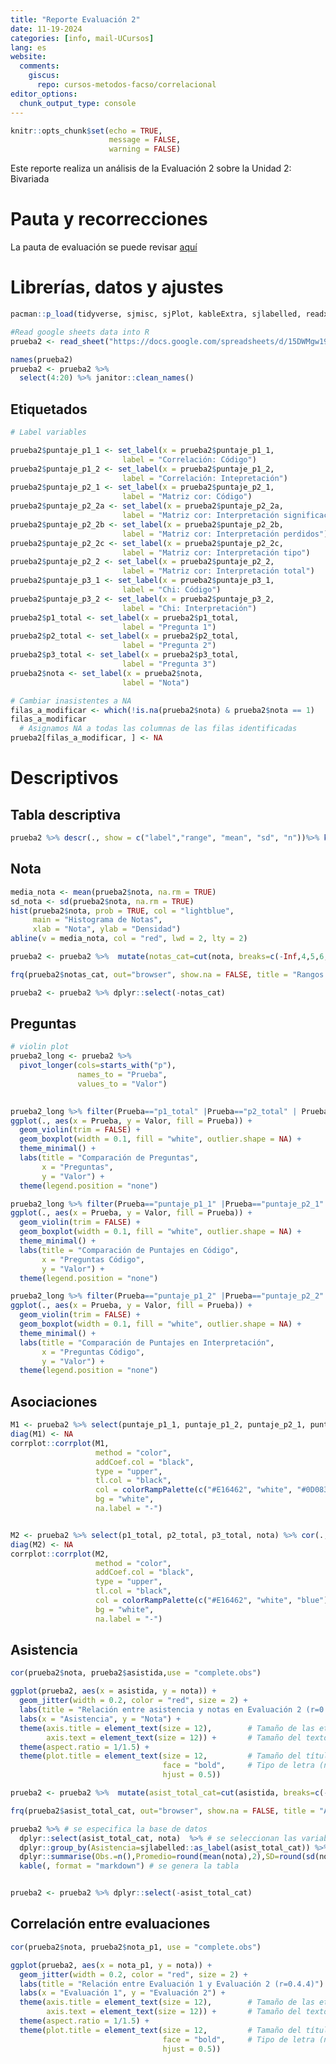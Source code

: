 ```yaml
---
title: "Reporte Evaluación 2"
date: 11-19-2024
categories: [info, mail-UCursos]
lang: es
website:
  comments:
    giscus:
      repo: cursos-metodos-facso/correlacional
editor_options: 
  chunk_output_type: console
---
```


```r
knitr::opts_chunk$set(echo = TRUE, 
                      message = FALSE,
                      warning = FALSE)
```

Este reporte realiza un análisis de la Evaluación 2 sobre la Unidad 2: Bivariada

# Pauta y recorrecciones

La pauta de evaluación se puede revisar [aquí](https://prueba2--correlacional.netlify.app/evaluations/pauta-prueba2.html)

# Librerías, datos y ajustes

```r
pacman::p_load(tidyverse, sjmisc, sjPlot, kableExtra, sjlabelled, readxl, here, googlesheets4, janitor)
```

```r
#Read google sheets data into R
prueba2 <- read_sheet("https://docs.google.com/spreadsheets/d/15DWMgw193z6is4c_klIGCCEGPWLPwEviqhazFKpKzKY/edit?gid=1378566210#gid=1378566210",  sheet = "detalle_puntajes")

names(prueba2)
prueba2 <- prueba2 %>% 
  select(4:20) %>% janitor::clean_names()
```

## Etiquetados

```r
# Label variables

prueba2$puntaje_p1_1 <- set_label(x = prueba2$puntaje_p1_1, 
                         label = "Correlación: Código")
prueba2$puntaje_p1_2 <- set_label(x = prueba2$puntaje_p1_2, 
                         label = "Correlación: Intepretación")
prueba2$puntaje_p2_1 <- set_label(x = prueba2$puntaje_p2_1, 
                         label = "Matriz cor: Código")
prueba2$puntaje_p2_2a <- set_label(x = prueba2$puntaje_p2_2a, 
                         label = "Matriz cor: Interpretación significación")
prueba2$puntaje_p2_2b <- set_label(x = prueba2$puntaje_p2_2b, 
                         label = "Matriz cor: Interpretación perdidos")
prueba2$puntaje_p2_2c <- set_label(x = prueba2$puntaje_p2_2c, 
                         label = "Matriz cor: Interpretación tipo")                                                  
prueba2$puntaje_p2_2 <- set_label(x = prueba2$puntaje_p2_2, 
                         label = "Matriz cor: Interpretación total")
prueba2$puntaje_p3_1 <- set_label(x = prueba2$puntaje_p3_1, 
                         label = "Chi: Código")
prueba2$puntaje_p3_2 <- set_label(x = prueba2$puntaje_p3_2, 
                         label = "Chi: Interpretación")
prueba2$p1_total <- set_label(x = prueba2$p1_total, 
                         label = "Pregunta 1")
prueba2$p2_total <- set_label(x = prueba2$p2_total, 
                         label = "Pregunta 2")
prueba2$p3_total <- set_label(x = prueba2$p3_total, 
                         label = "Pregunta 3")
prueba2$nota <- set_label(x = prueba2$nota, 
                         label = "Nota") 

# Cambiar inasistentes a NA
filas_a_modificar <- which(!is.na(prueba2$nota) & prueba2$nota == 1)
filas_a_modificar
  # Asignamos NA a todas las columnas de las filas identificadas
prueba2[filas_a_modificar, ] <- NA
```

# Descriptivos

## Tabla descriptiva

```r
prueba2 %>% descr(., show = c("label","range", "mean", "sd", "n"))%>% kable(.,"markdown", digits=2)

```

## Nota 

```r
media_nota <- mean(prueba2$nota, na.rm = TRUE)
sd_nota <- sd(prueba2$nota, na.rm = TRUE)
hist(prueba2$nota, prob = TRUE, col = "lightblue",
     main = "Histograma de Notas",
     xlab = "Nota", ylab = "Densidad")
abline(v = media_nota, col = "red", lwd = 2, lty = 2)
```

```r
prueba2 <- prueba2 %>%  mutate(notas_cat=cut(nota, breaks=c(-Inf,4,5,6, Inf), labels=c("Menor a 4.0","4.0-5.0","5.0-6.0","6.0-7.0")))

frq(prueba2$notas_cat, out="browser", show.na = FALSE, title = "Rangos de notas")

prueba2 <- prueba2 %>% dplyr::select(-notas_cat)
```

## Preguntas

```r
# violin plot
prueba2_long <- prueba2 %>% 
  pivot_longer(cols=starts_with("p"),
               names_to = "Prueba",
               values_to = "Valor")

  
prueba2_long %>% filter(Prueba=="p1_total" |Prueba=="p2_total" | Prueba=="p3_total") %>%   
ggplot(., aes(x = Prueba, y = Valor, fill = Prueba)) +
  geom_violin(trim = FALSE) +
  geom_boxplot(width = 0.1, fill = "white", outlier.shape = NA) +
  theme_minimal() +
  labs(title = "Comparación de Preguntas",
       x = "Preguntas",
       y = "Valor") +
  theme(legend.position = "none")

prueba2_long %>% filter(Prueba=="puntaje_p1_1" |Prueba=="puntaje_p2_1" | Prueba=="puntaje_p3_1") %>%   
ggplot(., aes(x = Prueba, y = Valor, fill = Prueba)) +
  geom_violin(trim = FALSE) +
  geom_boxplot(width = 0.1, fill = "white", outlier.shape = NA) +
  theme_minimal() +
  labs(title = "Comparación de Puntajes en Código",
       x = "Preguntas Código",
       y = "Valor") +
  theme(legend.position = "none")

prueba2_long %>% filter(Prueba=="puntaje_p1_2" |Prueba=="puntaje_p2_2" | Prueba=="puntaje_p3_2") %>%   
ggplot(., aes(x = Prueba, y = Valor, fill = Prueba)) +
  geom_violin(trim = FALSE) +
  geom_boxplot(width = 0.1, fill = "white", outlier.shape = NA) +
  theme_minimal() +
  labs(title = "Comparación de Puntajes en Interpretación",
       x = "Preguntas Código",
       y = "Valor") +
  theme(legend.position = "none")


```

## Asociaciones

```r
M1 <- prueba2 %>% select(puntaje_p1_1, puntaje_p1_2, puntaje_p2_1, puntaje_p2_2, puntaje_p3_1, puntaje_p3_2) %>% cor(., use = "complete.obs")
diag(M1) <- NA
corrplot::corrplot(M1,
                   method = "color",
                   addCoef.col = "black",
                   type = "upper",
                   tl.col = "black",
                   col = colorRampPalette(c("#E16462", "white", "#0D0834"))(10),
                   bg = "white",
                   na.label = "-") 


M2 <- prueba2 %>% select(p1_total, p2_total, p3_total, nota) %>% cor(., use = "complete.obs")
diag(M2) <- NA
corrplot::corrplot(M2,
                   method = "color",
                   addCoef.col = "black",
                   type = "upper",
                   tl.col = "black",
                   col = colorRampPalette(c("#E16462", "white", "blue"))(10),
                   bg = "white",
                   na.label = "-") 


```

## Asistencia

```R

cor(prueba2$nota, prueba2$asistida,use = "complete.obs")

ggplot(prueba2, aes(x = asistida, y = nota)) + 
  geom_jitter(width = 0.2, color = "red", size = 2) + 
  labs(title = "Relación entre asistencia y notas en Evaluación 2 (r=0.34)") + 
  labs(x = "Asistencia", y = "Nota") + 
  theme(axis.title = element_text(size = 12),        # Tamaño de las etiquetas de los ejes
        axis.text = element_text(size = 12)) +       # Tamaño del texto de los ejes
  theme(aspect.ratio = 1/1.5) +
  theme(plot.title = element_text(size = 12,         # Tamaño del título
                                  face = "bold",     # Tipo de letra (negrita)
                                  hjust = 0.5)) 

prueba2 <- prueba2 %>%  mutate(asist_total_cat=cut(asistida, breaks=c(-Inf,40,50,60,70,80,90,Inf), labels=c("Menos de 40%","50%","60%","70%","80%","90%", "100%")))

frq(prueba2$asist_total_cat, out="browser", show.na = FALSE, title = "Asistencia")

prueba2 %>% # se especifica la base de datos
  dplyr::select(asist_total_cat, nota)  %>% # se seleccionan las variables
  dplyr::group_by(Asistencia=sjlabelled::as_label(asist_total_cat)) %>% # se agrupan por la variable categórica y se usan sus etiquetas con as_label
  dplyr::summarise(Obs.=n(),Promedio=round(mean(nota),2),SD=round(sd(nota),2)) %>% # se agregan las operaciones a presentar en la tabla
  kable(, format = "markdown") # se genera la tabla


prueba2 <- prueba2 %>% dplyr::select(-asist_total_cat)
```

## Correlación entre evaluaciones

```r
cor(prueba2$nota, prueba2$nota_p1, use = "complete.obs")

ggplot(prueba2, aes(x = nota_p1, y = nota)) + 
  geom_jitter(width = 0.2, color = "red", size = 2) + 
  labs(title = "Relación entre Evaluación 1 y Evaluación 2 (r=0.4.4)") + 
  labs(x = "Evaluación 1", y = "Evaluación 2") + 
  theme(axis.title = element_text(size = 12),        # Tamaño de las etiquetas de los ejes
        axis.text = element_text(size = 12)) +       # Tamaño del texto de los ejes
  theme(aspect.ratio = 1/1.5) +
  theme(plot.title = element_text(size = 12,         # Tamaño del título
                                  face = "bold",     # Tipo de letra (negrita)
                                  hjust = 0.5)) 
```
